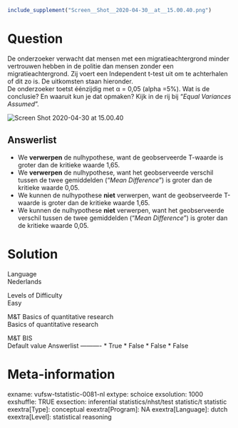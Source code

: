 ```{r, echo = FALSE, results = "hide"}
include_supplement("Screen__Shot__2020-04-30__at__15.00.40.png")
```

Question
========
De onderzoeker verwacht dat mensen met een migratieachtergrond minder
vertrouwen hebben in de politie dan mensen zonder een
migratieachtergrond. Zij voert een Independent t-test uit om te
achterhalen of dit zo is. De uitkomsten staan hieronder.  
De onderzoeker toetst éénzijdig met α = 0,05 (alpha =5%). Wat is de
conclusie? En waaruit kun je dat opmaken? Kijk in de rij bij “*Equal
Variances Assumed*”.  
  
<img src="Screen__Shot__2020-04-30__at__15.00.40.png"
class="fr-fic fr-dii enlargeimage tvcss_2"
alt="Screen Shot 2020-04-30 at 15.00.40" />

Answerlist
----------
* We **verwerpen** de nulhypothese, want de geobserveerde T-waarde is
  groter dan de kritieke waarde 1,65.
* We **verwerpen** de nulhypothese, want het geobserveerde verschil tussen
  de twee gemiddelden ("*Mean Difference*") is groter dan de kritieke
  waarde 0,05.
* We kunnen de nulhypothese **niet** verwerpen, want de geobserveerde
  T-waarde is groter dan de kritieke waarde 1,65.
* We kunnen de nulhypothese **niet** verwerpen, want het geobserveerde
  verschil tussen de twee gemiddelden ("*Mean Difference*") is groter dan
  de kritieke waarde 0,05.

Solution
========











Language  
Nederlands

Levels of Difficulty  
Easy

M&T Basics of quantitative research  
Basics of quantitative research

M&T BIS  
Default value
Answerlist
----------
* True
* False
* False
* False

Meta-information
================
exname: vufsw-tstatistic-0081-nl
extype: schoice
exsolution: 1000
exshuffle: TRUE
exsection: inferential statistics/nhst/test statistic/t statistic
exextra[Type]: conceptual
exextra[Program]: NA
exextra[Language]: dutch
exextra[Level]: statistical reasoning

